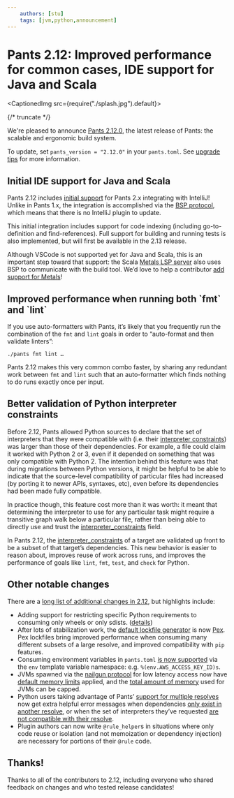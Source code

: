 ```yaml
---
    authors: [stu]
    tags: [jvm,python,announcement]
---
```


# Pants 2.12: Improved performance for common cases, IDE support for Java and Scala

<CaptionedImg src={require("./splash.jpg").default}></CaptionedImg>

{/* truncate */}

We're pleased to announce [Pants 2.12.0](https://www.pantsbuild.org/v2.12/docs), the latest release of Pants: the scalable and ergonomic build system.

To update, set `pants_version = "2.12.0"` in your `pants.toml`. See [upgrade tips](https://www.pantsbuild.org/docs/upgrade-tips) for more information.

## Initial IDE support for Java and Scala

Pants 2.12 includes [initial support](https://www.pantsbuild.org/v2.12/docs/jvm-overview#working-in-an-ide) for Pants 2.x integrating with IntelliJ! Unlike in Pants 1.x, the integration is accomplished via the [BSP protocol](https://build-server-protocol.github.io/), which means that there is no IntelliJ plugin to update.

This initial integration includes support for code indexing (including go-to-definition and find-references). Full support for building and running tests is also implemented, but will first be available in the 2.13 release.

Although VSCode is not supported yet for Java and Scala, this is an important step toward that support: the Scala [Metals LSP server](https://scalameta.org/metals/docs/editors/vscode/) also uses BSP to communicate with the build tool. We’d love to help a contributor [add support for Metals](https://github.com/pantsbuild/pants/issues/15965)!

## Improved performance when running both \`fmt\` and \`lint\`

If you use auto-formatters with Pants, it’s likely that you frequently run the combination of the `fmt` and `lint` goals in order to “auto-format and then validate linters”:

```
./pants fmt lint …
```

Pants 2.12 makes this very common combo faster, by sharing any redundant work between `fmt` and `lint` such that an auto-formatter which finds nothing to do runs exactly once per input.

## Better validation of Python interpreter constraints

Before 2.12, Pants allowed Python sources to declare that the set of interpreters that they were compatible with (i.e. their [interpreter constraints](https://www.pantsbuild.org/v2.12/docs/reference-python_sources#codeinterpreter_constraintscode)) was larger than those of their dependencies. For example, a file could claim it worked with Python 2 or 3, even if it depended on something that was only compatible with Python 2. The intention behind this feature was that during migrations between Python versions, it might be helpful to be able to indicate that the source-level compatibility of particular files had increased (by porting it to newer APIs, syntaxes, etc), even before its dependencies had been made fully compatible.

In practice though, this feature cost more than it was worth: it meant that determining the interpreter to use for any particular task might require a transitive graph walk below a particular file, rather than being able to directly use and trust the [interpreter_constraints](https://www.pantsbuild.org/v2.12/docs/reference-python_sources#codeinterpreter_constraintscode) field.

In Pants 2.12, the [interpreter_constraints](https://www.pantsbuild.org/v2.12/docs/reference-python_sources#codeinterpreter_constraintscode) of a target are validated up front to be a subset of that target’s dependencies. This new behavior is easier to reason about, improves reuse of work across runs, and improves the performance of goals like `lint`, `fmt`, `test`, and `check` for Python.

## Other notable changes

There are a [long list of additional changes in 2.12](https://github.com/pantsbuild/pants/blob/main/src/python/pants/notes/2.12.x.md), but highlights include:

- Adding support for restricting specific Python requirements to consuming only wheels or only sdists. ([details](https://github.com/pantsbuild/pants/pull/14985))
- After lots of stabilization work, the [default lockfile generator](https://www.pantsbuild.org/v2.12/docs/reference-python#section-lockfile-generator) is now [Pex](https://pex.readthedocs.io/en/latest/). Pex lockfiles bring improved performance when consuming many different subsets of a large resolve, and improved compatibility with `pip` features.
- Consuming environment variables in `pants.toml` [is now supported](https://www.pantsbuild.org/v2.12/docs/options#config-file-interpolation) via the `env` template variable namespace: e.g. `%(env.AWS_ACCESS_KEY_ID)s`.
- JVMs spawned via the [nailgun protocol](https://github.com/facebook/nailgun) for low latency access now have [default memory limits](https://www.pantsbuild.org/v2.12/docs/reference-global#section-process-per-child-memory-usage) applied, and the [total amount of memory](https://www.pantsbuild.org/v2.12/docs/reference-global#section-process-total-child-memory-usage) used for JVMs can be capped.
- Python users taking advantage of Pants’ [support for multiple resolves](../2022-05-25-multiple-lockfiles-python/index.mdx) now get extra helpful error messages when dependencies [only exist in another resolve](https://github.com/pantsbuild/pants/pull/15439), or when the set of interpreters they’ve requested [are not compatible with their resolve](https://github.com/pantsbuild/pants/pull/15364).
- Plugin authors can now write `@rule_helper`s in situations where only code reuse or isolation (and not memoization or dependency injection) are necessary for portions of their `@rule` code.

## Thanks!

Thanks to all of the contributors to 2.12, including everyone who shared feedback on changes and who tested release candidates!
